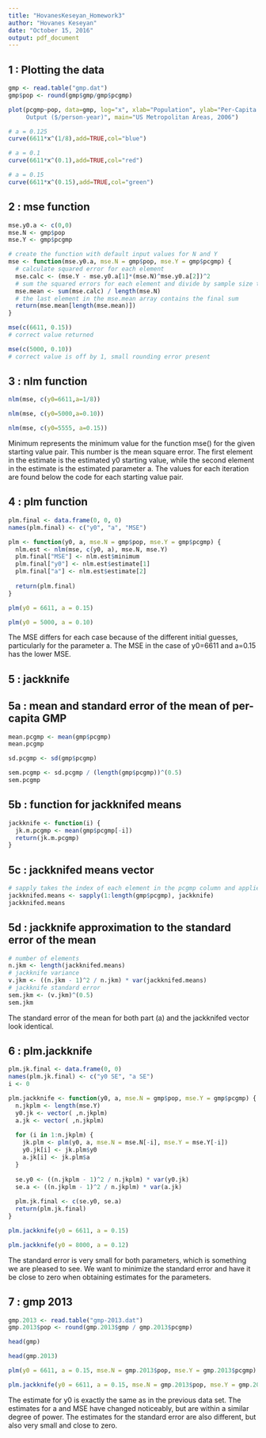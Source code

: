 ```yaml
---
title: "HovanesKeseyan_Homework3"
author: "Hovanes Keseyan"
date: "October 15, 2016"
output: pdf_document
---
```


## 1 : Plotting the data

```r
gmp <- read.table("gmp.dat")
gmp$pop <- round(gmp$gmp/gmp$pcgmp)

plot(pcgmp~pop, data=gmp, log="x", xlab="Population", ylab="Per-Capita Economic 
     Output ($/person-year)", main="US Metropolitan Areas, 2006")

# a = 0.125
curve(6611*x^(1/8),add=TRUE,col="blue")

# a = 0.1
curve(6611*x^(0.1),add=TRUE,col="red")

# a = 0.15
curve(6611*x^(0.15),add=TRUE,col="green")

```

## 2 : mse function

```r
mse.y0.a <- c(0,0)
mse.N <- gmp$pop
mse.Y <- gmp$pcgmp

# create the function with default input values for N and Y
mse <- function(mse.y0.a, mse.N = gmp$pop, mse.Y = gmp$pcgmp) {
  # calculate squared error for each element
  mse.calc <- (mse.Y - mse.y0.a[1]*(mse.N)^mse.y0.a[2])^2 
  # sum the squared errors for each element and divide by sample size to obtain MSE
  mse.mean <- sum(mse.calc) / length(mse.N)  
  # the last element in the mse.mean array contains the final sum
  return(mse.mean[length(mse.mean)])                              
}

mse(c(6611, 0.15))                                                 
# correct value returned

mse(c(5000, 0.10))                                                 
# correct value is off by 1, small rounding error present

```

## 3 : nlm function

```r
nlm(mse, c(y0=6611,a=1/8))

nlm(mse, c(y0=5000,a=0.10))

nlm(mse, c(y0=5555, a=0.15))
```

Minimum represents the minimum value for the function mse() for the given starting value pair. This number is the mean square error. The first element in the estimate is the estimated y0 starting value, while the second element in the estimate is the estimated parameter a. The values for each iteration are found below the code for each starting value pair.

## 4 : plm function

```r
plm.final <- data.frame(0, 0, 0)
names(plm.final) <- c("y0", "a", "MSE")

plm <- function(y0, a, mse.N = gmp$pop, mse.Y = gmp$pcgmp) {
  nlm.est <- nlm(mse, c(y0, a), mse.N, mse.Y)
  plm.final["MSE"] <- nlm.est$minimum
  plm.final["y0"] <- nlm.est$estimate[1]
  plm.final["a"] <- nlm.est$estimate[2]
  
  return(plm.final)
}

plm(y0 = 6611, a = 0.15)

plm(y0 = 5000, a = 0.10)

```

The MSE differs for each case because of the different initial guesses, particularly for the parameter a. The MSE in the case of y0=6611 and a=0.15 has the lower MSE.

## 5 : jackknife

## 5a : mean and standard error of the mean of per-capita GMP

```r
mean.pcgmp <- mean(gmp$pcgmp)
mean.pcgmp

sd.pcgmp <- sd(gmp$pcgmp)

sem.pcgmp <- sd.pcgmp / (length(gmp$pcgmp))^(0.5)
sem.pcgmp
```

## 5b : function for jackknifed means

```r
jackknife <- function(i) {
  jk.m.pcgmp <- mean(gmp$pcgmp[-i])
  return(jk.m.pcgmp)
}

```

## 5c : jackknifed means vector

```r
# sapply takes the index of each element in the pcgmp column and applies it to the jackknife function we created above
jackknifed.means <- sapply(1:length(gmp$pcgmp), jackknife)
jackknifed.means
```

## 5d : jackknife approximation to the standard error of the mean

```r
# number of elements
n.jkm <- length(jackknifed.means)
# jackknife variance
v.jkm <- ((n.jkm - 1)^2 / n.jkm) * var(jackknifed.means)
# jackknife standard error
sem.jkm <- (v.jkm)^(0.5)
sem.jkm
```

The standard error of the mean for both part (a) and the jackknifed vector look identical.

## 6 : plm.jackknife

```r
plm.jk.final <- data.frame(0, 0)
names(plm.jk.final) <- c("y0 SE", "a SE")
i <- 0

plm.jackknife <- function(y0, a, mse.N = gmp$pop, mse.Y = gmp$pcgmp) {
  n.jkplm <- length(mse.Y)
  y0.jk <- vector( ,n.jkplm)
  a.jk <- vector( ,n.jkplm)
  
  for (i in 1:n.jkplm) {
    jk.plm <- plm(y0, a, mse.N = mse.N[-i], mse.Y = mse.Y[-i])
    y0.jk[i] <- jk.plm$y0
    a.jk[i] <- jk.plm$a
  }
  
  se.y0 <- ((n.jkplm - 1)^2 / n.jkplm) * var(y0.jk)
  se.a <- ((n.jkplm - 1)^2 / n.jkplm) * var(a.jk)
  
  plm.jk.final <- c(se.y0, se.a)
  return(plm.jk.final)
}

plm.jackknife(y0 = 6611, a = 0.15)

plm.jackknife(y0 = 8000, a = 0.12)
```

The standard error is very small for both parameters, which is something we are pleased to see. We want to minimize the standard error and have it be close to zero when obtaining estimates for the parameters.

## 7 : gmp 2013

```r
gmp.2013 <- read.table("gmp-2013.dat")
gmp.2013$pop <- round(gmp.2013$gmp / gmp.2013$pcgmp)

head(gmp)

head(gmp.2013)

plm(y0 = 6611, a = 0.15, mse.N = gmp.2013$pop, mse.Y = gmp.2013$pcgmp)

plm.jackknife(y0 = 6611, a = 0.15, mse.N = gmp.2013$pop, mse.Y = gmp.2013$pcgmp)
```

The estimate for y0 is exactly the same as in the previous data set. The estimates for a and MSE have changed noticeably, but are within a similar degree of power. The estimates for the standard error are also different, but also very small and close to zero.
